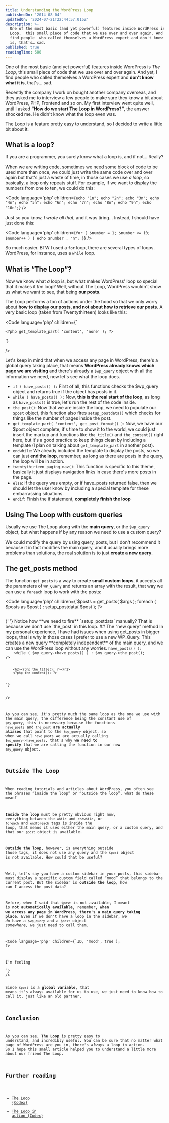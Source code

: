 ```yaml
---
title: Understanding the WordPress Loop
publishedOn: '2014-08-04'
updatedOn: '2024-07-21T22:44:57.015Z'
description: >-
  One of the most basic (and yet powerful) features inside WordPress is The
  Loop,  this small piece of code that we use over and over again. And yet, I
  find people  who called themselves a WordPress expert and don't know what it
  is, that's… sad.
published: true
readingTime: 600
---
```



One of the most basic (and yet powerful) features inside WordPress is _The Loop_,
this small piece of code that we use over and over again. And yet, I find people
who called themselves a WordPress expert and **don't know what it is**, that's… sad.

Recently the company I work on bought another company overseas, and they asked
me to interview a few people to make sure they know a bit about WordPress, PHP,
Frontend and so on. My first interview went quite well, until I asked **“How do we
start The Loop in WordPress?”**, the answer shocked me. He didn't know what the
loop even was.

The Loop is a feature pretty easy to understand, so I decided to write a little
bit about it.

## What is a loop?

If you are a programmer, you surely know what a loop is, and if not… Really?

When we are writing code, sometimes we need some block of code to be used more
than once, we could just write the same code over and over again but that's just
a waste of time, in those cases we use _a loop_, so basically, a loop only repeats
stuff. For example, if we want to display the numbers from one to ten, we could
do this:

<Code
  language='php'
  children={`echo "1n";
echo "2n";
echo "3n";
echo "4n";
echo "5n";
echo "6n";
echo "7n";
echo "8n";
echo "9n";
echo "10n";`}
/>

Just so you know, _I wrote all that_, and it was tiring… Instead, I should have just done this:

<Code
  language='php'
  children={`for ( $number = 1; $number <= 10; $number++ ) {
    echo $number . "n";
}`}
/>

So much easier. BTW I used a `for` loop, there are several types of loops. WordPress,
for instance, uses a `while` loop.

## What is “The Loop”?

Now we know what _a_ loop is, but what makes WordPress' loop so special that it
makes it _the_ loop? Well, without The Loop, WordPress wouldn't show us what we
want to see, that being **our posts**.

The Loop performs a ton of actions under the hood so that we only worry about
**how to display our posts, and not about how to retrieve our posts**. A very basic
loop (taken from Twentythirteen) looks like this:

<Code
  language='php'
  children={`<?php if ( have_posts() ) : ?>
    <?php /* The loop */ ?>
    <?php while ( have_posts() ) : the_post(); ?>
        <?php get_template_part( 'content', get_post_format() ); ?>
    <?php endwhile; ?>
    <?php twentythirteen_paging_nav(); ?>
<?php else : ?>
    <?php get_template_part( 'content', 'none' ); ?>
<?php endif; ?>`}
/>

Let's keep in mind that when we access any page in WordPress, there's a global
query taking place, that means **WordPress already knows which page we are visiting**
and there's already a `$wp_query` object with all the information we need, now let's
see what the loop does.

- `if ( have_posts() ):` First of all, this functions checks the $wp_query object
  and returns true if the object has posts in it.
- `while ( have_posts() ):` Now, **this is the real start of the loop**, as long as
  `have_posts()` is true, let's run the rest of the code inside.
- `the_post()`: Now that we are inside the loop, we need to populate our `$post`
  object, this function also fires `setup_postdata()` which checks for things like
  the number of pages inside the post.
- `get_template_part( 'content', get_post_format() )`: Now, we have our $post
  object complete, it's time to show it to the world, we could just insert the markup
  and functions like `the_title()` and `the_content()` right here, but it's a good practice
  to keep things clean by including a template (I plan on talking about `get_template_part`
  in another post).
- `endwhile`: We already included the template to display the posts, so we can
  just **end the loop**, remember, as long as there are posts in the query, the loop
  will be in action.
- `twentythirteen_paging_nav()`: This function is specific to this theme,
  basically it just displays navigation links in case there's more posts in the page.
- `else`: If the query was empty, or if have_posts returned false, then we should
  let the user know by including a special template for these embarrassing situations.
- `endif`: Finish the if statement, **completely finish the loop**

## Using The Loop with custom queries

Usually we use The Loop along with the **main query**, or the `$wp_query` object, but
what happens if by any reason we need to use a custom query?

We could modify the query by using query_posts, but I don't recommend it because
it in fact modifies the main query, and it usually brings more problems than solutions,
the real solution is to just **create a new query**.

## The get_posts method

The function `get_posts` is a way to create **small custom loops**, it accepts all
the parameters of `WP_Query` and returns an array with the result, that way we
can use a `foreach` loop to work with the posts:

<Code
  language='php'
  children={`$posts = get_posts( $args );
foreach ( $posts as $post ) :
    setup_postdata( $post );
?>
    <h2><?php the_title(); ?></h2>
    <?php the_content(); ?>
<?php
endforeach;
wp_reset_postdata();`}
/>{' '}

Notice how **we need to fire** `setup_postdata` manually? That is because we don't
use `the_post` in this loop.

## The “new query” method

In my personal experience, I have had issues when using get_posts in bigger loops,
that is why in those cases I prefer to use a new WP_Query. This creates a new
query **completely independent** of the main query, and we can use the WordPress loop
without any worries.

<Code
  language='php'
  children={`$my_query = new WP_Query( $args );
if ( $my_query->have_posts() ):
    while ( $my_query->have_posts() ) : $my_query->the_post();
?>
        <h2><?php the_title(); ?></h2>
        <?php the_content(); ?>
<?php
    endwhile;
    wp_reset_postdata();
endif;
?>`}
/>

As you can see, it's pretty much the same loop as the one we use with the main
query, the difference being the constant use of `$my_query`, this is necessary
because the functions `have_posts` and `the_post` **are actually aliases** that point to
the `$wp_query` object, so when we call `have_posts` we are actually calling `$wp_query->have_posts`,
that's why **we need to specify** that we are calling the function in our new `$my_query` object.

## Outside The Loop

When reading tutorials and articles about WordPress, you often see the phrases
“inside the loop” or “outside the loop”, what do these mean?

**Inside the loop** must be pretty obvious right now, everything between the
`while` and `endwhile`, or `foreach` and `endforeach` tags is inside the loop, that means
it uses either the main query, or a custom query, and that our `$post` object is available.

**Outside the loop**, however, is everything outside those tags, it does not use
any query and the `$post` object is not available. How could that be useful?

Well, let's say you have a custom sidebar in your posts, this sidebar must display
a specific custom field called “mood” that belongs to the current post. But the
sidebar is **outside the loop**, how can I access the post data?

Before, when I said that `$post` is not available, I meant is **not automatically
available**, remember, **when we access any page in WordPress, there's a main query
taking place**. Even if we don't have a loop in the sidebar, _we do_ have a `$wp_query`
and a `$post` object _somewhere_, we just need to call them.

<Code
  language='php'
  children={`<?php
    global $post;
    $mood = get_post_meta( $post->ID, 'mood', true );
?>
<p>I'm feeling <?php echo $mood; ?></p>`}
/>

Since `$post` is a **global variable**, that means it's always available for us to
use, we just need to know how to call it, just like an old partner.

## Conclusion

As you can see, **The Loop** is pretty easy to understand, and incredibly useful.
You can be sure that no matter what page of WordPress are you in, there's _always_
a loop in action. So I hope this small article helped you to understand a little
more about our friend The Loop.

## Further reading

- [The Loop (Codex)](http://codex.wordpress.org/The_Loop)
- [The Loop in action (Codex)](http://codex.wordpress.org/The_Loop_in_Action)
